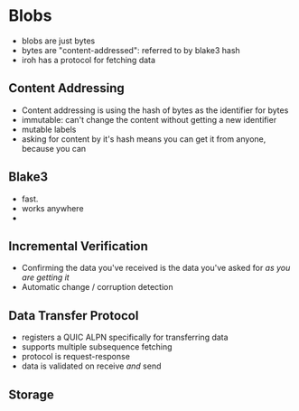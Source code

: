 
# Blobs

- blobs are just bytes
- bytes are "content-addressed": referred to by blake3 hash
- iroh has a protocol for fetching data

## Content Addressing

- Content addressing is using the hash of bytes as the identifier for bytes
- immutable: can't change the content without getting a new identifier
- mutable labels
- asking for content by it's hash means you can get it from anyone, because you can

## Blake3

- fast.
- works anywhere
- 

## Incremental Verification

- Confirming the data you've received is the data you've asked for _as you are getting it_
- Automatic change / corruption detection


## Data Transfer Protocol

- registers a QUIC ALPN specifically for transferring data
- supports multiple subsequence fetching
- protocol is request-response
- data is validated on receive _and_ send


## Storage